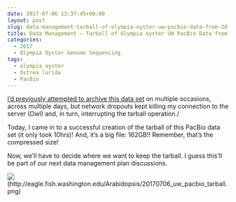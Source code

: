 ```yaml
---
date: 2017-07-06 13:37:45+00:00
layout: post
slug: data-management-tarball-of-olympia-oyster-uw-pacbio-data-from-20170323
title: Data Management – Tarball of Olympia oyster UW PacBio Data from 20170323
categories:
  - 2017
  - Olympia Oyster Genome Sequencing
tags:
  - olympia oyster
  - Ostrea lurida
  - PacBio
---
```


[I'd previously attempted to archive this data set](https://robertslab.github.io/sams-notebook/posts/2017/2017-07-03-data-management-olympia-oyster-uw-pacbio-data-from-20170323.html) on multiple occasions, across multiple days, but network dropouts kept killing my connection to the server (Owl) and, in turn, interrupting the tarball operation./

Today, I came in to a successful creation of the tarball of this PacBio data set (it only took 10hrs)! And, it's a big file: 162GB!! Remember, that's the compressed size!

Now, we'll have to decide where we want to keep the tarball. I guess this'll be part of our next data management plan discussions.



![](https://eagle.fish.washington.edu/Arabidopsis/20170706_uw_pacbio_tarball.png)(http://eagle.fish.washington.edu/Arabidopsis/20170706_uw_pacbio_tarball.png)
